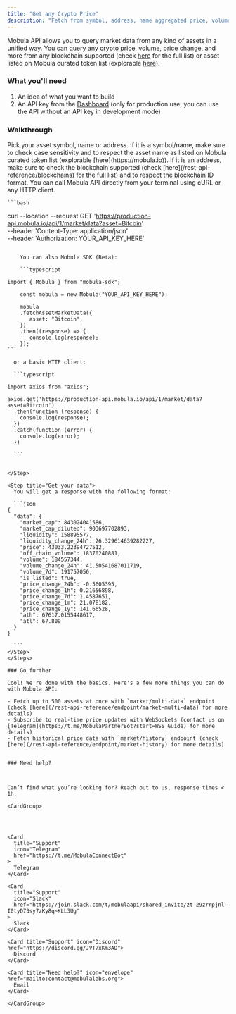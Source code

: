 ```yaml
---
title: "Get any Crypto Price"
description: "Fetch from symbol, address, name aggregated price, volume, price change of any crypto - from Monero to the latest shitcoin on your favorite L2."
---
```


Mobula API allows you to query market data from any kind of assets in a unified way. You can query any crypto price, volume, price change, and more from any blockchain supported (check [here](/rest-api-reference/blockchains) for the full list) or asset listed on Mobula curated token list (explorable [here](https://mobula.io)).

### What you'll need

1. An idea of what you want to build
2. An API key from the [Dashboard](https://admin.mobula.fi) (only for production use, you can use the API without an API key in development mode)

### Walkthrough

<Steps>
  <Step title="Identify your asset">
    Pick your asset symbol, name or address. If it is a symbol/name, make sure to check case sensitivity and to respect the asset name as listed on Mobula curated token list (explorable [here](https://mobula.io)). If it is an address, make sure to check the blockchain supported (check [here](/rest-api-reference/blockchains) for the full list) and to respect the blockchain ID format.
  </Step>
  <Step title="Call Mobula API">
    You can call Mobula API directly from your terminal using cURL or any HTTP client.

    ```bash

curl --location --request GET 'https://production-api.mobula.io/api/1/market/data?asset=Bitcoin' \
--header 'Content-Type: application/json' \
--header 'Authorization: YOUR_API_KEY_HERE'

````

    You can also Mobula SDK (Beta):

    ```typescript

import { Mobula } from "mobula-sdk";

    const mobula = new Mobula("YOUR_API_KEY_HERE");

    mobula
    .fetchAssetMarketData({
       asset: "Bitcoin",
    })
    .then((response) => {
       console.log(response);
    });
```

  or a basic HTTP client:

  ```typescript

import axios from "axios";

axios.get('https://production-api.mobula.io/api/1/market/data?asset=Bitcoin')
  .then(function (response) {
    console.log(response);
  })
  .catch(function (error) {
    console.log(error);
  })

  ```


</Step>

<Step title="Get your data">
  You will get a response with the following format:

  ```json
{
  "data": {
    "market_cap": 843024041586,
    "market_cap_diluted": 903697702893,
    "liquidity": 158895577,
    "liquidity_change_24h": 26.329614639282227,
    "price": 43033.22394727512,
    "off_chain_volume": 18370240881,
    "volume": 184557344,
    "volume_change_24h": 41.50541687011719,
    "volume_7d": 191757056,
    "is_listed": true,
    "price_change_24h": -0.5605395,
    "price_change_1h": 0.21656898,
    "price_change_7d": 1.4587651,
    "price_change_1m": 21.078182,
    "price_change_1y": 141.66528,
    "ath": 67617.0155448617,
    "atl": 67.809
  }
}

  ```
</Step>
</Steps>

### Go further

Cool! We're done with the basics. Here's a few more things you can do with Mobula API:

- Fetch up to 500 assets at once with `market/multi-data` endpoint (check [here](/rest-api-reference/endpoint/market-multi-data) for more details)
- Subscribe to real-time price updates with WebSockets (contact us on [Telegram](https://t.me/MobulaPartnerBot?start=WSS_Guide) for more details)
- Fetch historical price data with `market/history` endpoint (check [here](/rest-api-reference/endpoint/market-history) for more details)


### Need help?



Can’t find what you’re looking for? Reach out to us, response times < 1h.

<CardGroup>




<Card
  title="Support"
  icon="Telegram"
  href="https://t.me/MobulaConnectBot"
>
  Telegram
</Card>

<Card
  title="Support"
  icon="Slack"
  href="https://join.slack.com/t/mobulaapi/shared_invite/zt-29zrrpjnl-I0tyD73sy7zKy8q~KLL3Ug"
>
  Slack
</Card>

<Card title="Support" icon="Discord" href="https://discord.gg/JVT7xKm3AD">
  Discord
</Card>

<Card title="Need help?" icon="envelope" href="mailto:contact@mobulalabs.org">
  Email
</Card>

</CardGroup>
````
